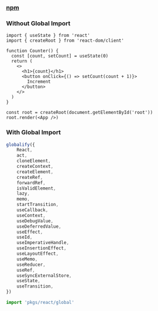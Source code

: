 ### [npm](https://www.npmjs.com/package/react)

### Without Global Import
```tsx
import { useState } from 'react'
import { createRoot } from 'react-dom/client'

function Counter() {
  const [count, setCount] = useState(0)
  return (
    <>
      <h1>{count}</h1>
      <button onClick={() => setCount(count + 1)}>
        Increment
      </button>
    </>
  )
}

const root = createRoot(document.getElementById('root'))
root.render(<App />)
```

### With Global Import

```ts
globalify({
    React,
    act,
    cloneElement,
    createContext,
    createElement,
    createRef,
    forwardRef,
    isValidElement,
    lazy,
    memo,
    startTransition,
    useCallback,
    useContext,
    useDebugValue,
    useDeferredValue,
    useEffect,
    useId,
    useImperativeHandle,
    useInsertionEffect,
    useLayoutEffect,
    useMemo,
    useReducer,
    useRef,
    useSyncExternalStore,
    useState,
    useTransition,
})
```

```ts
import 'pkgs/react/global'
```